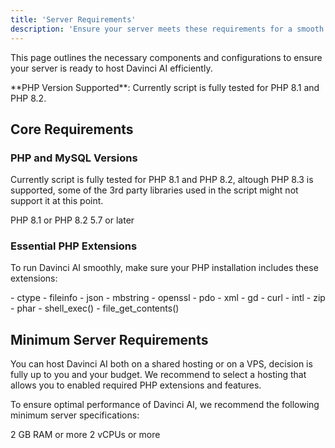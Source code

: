 ```yaml
---
title: 'Server Requirements'
description: 'Ensure your server meets these requirements for a smooth Davinci AI installation and operation'
---
```


This page outlines the necessary components and configurations to ensure your server is ready to host Davinci AI efficiently.

<Info>
  **PHP Version Supported**: Currently script is fully tested for PHP 8.1 and PHP 8.2.
</Info>

## Core Requirements

### PHP and MySQL Versions

Currently script is fully tested for PHP 8.1 and PHP 8.2, altough PHP 8.3 is supported, some of the 3rd party libraries used in the script might not support it at this point.

<CardGroup cols={2}>
  <Card 
    title="PHP Version"
    icon="php"
  >
    PHP 8.1 or PHP 8.2
  </Card>
  <Card
    title="MySQL Version"
    icon="database"
  >
    5.7 or later
  </Card>
</CardGroup>

### Essential PHP Extensions

To run Davinci AI smoothly, make sure your PHP installation includes these extensions:

<Accordion title='Click to view required PHP Extensions'>
  - ctype
  - fileinfo
  - json
  - mbstring
  - openssl
  - pdo
  - xml
  - gd
  - curl
  - intl
  - zip
  - phar
  - shell_exec()
  - file_get_contents()
</Accordion>

## Minimum Server Requirements

You can host Davinci AI both on a shared hosting or on a VPS, decision is fully up to you and your budget. We recommend to select a hosting that allows you to enabled required PHP extensions and features. 

To ensure optimal performance of Davinci AI, we recommend the following minimum server specifications:

<CardGroup cols={2}>
  <Card 
    title="Memory"
    icon="memory"
  >
    2 GB RAM or more
  </Card>
  <Card
    title="CPU"
    icon="microchip"
  >
    2 vCPUs or more
  </Card>
</CardGroup>



